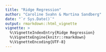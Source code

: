 ```yaml
---
title: "Ridge Regression"
author: "Caroline Svahn & Martina Sandberg"
date: "`r Sys.Date()`"
output: rmarkdown::html_vignette
vignette: >
  %\VignetteIndexEntry{Ridge Regression}
  %\VignetteEngine{knitr::rmarkdown}
  %\VignetteEncoding{UTF-8}
---
```

